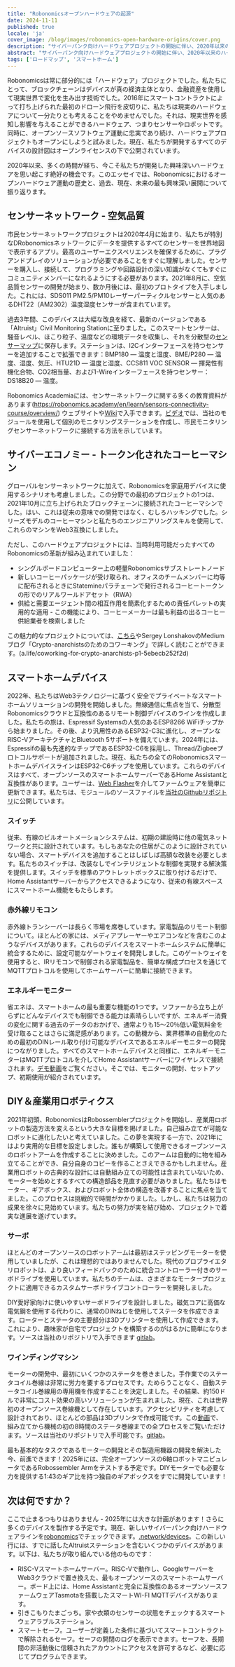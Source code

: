 ```yaml
---
title: "Robonomicsオープンハードウェアの起源"
date: 2024-11-11
published: true
locale: 'ja'
cover_image: /blog/images/robonomics-open-hardware-origins/cover.png
description: "サイバーパンク向けハードウェアプロジェクトの開始に伴い、2020年以来のハードウェアの旅を振り返る時が来ました。このエッセイでは、Robonomicsのオープンハードウェア運動を探求します。"
abstract: "サイバーパンク向けハードウェアプロジェクトの開始に伴い、2020年以来のハードウェアの旅を振り返る時が来ました。このエッセイでは、Robonomicsのオープンハードウェア運動を探求します。"
tags: ['ロードマップ', 'スマートホーム']
---
```


Robonomicsは常に部分的には「ハードウェア」プロジェクトでした。私たちにとって、ブロックチェーンはデバイスが真の経済主体となり、金融資産を使用して現実世界で変化を生み出す技術でした。2016年にスマートコントラクトによって打ち上げられた最初のドローン飛行を皮切りに、私たちは現実のハードウェアについて一分たりとも考えることをやめませんでした。それは、現実世界を感知し影響を与えることができるハードウェア、つまりセンサーやロボットです。同時に、オープンソースソフトウェア運動に忠実であり続け、ハードウェアプロジェクトもオープンにしようと試みました。現在、私たちが開発するすべてのデバイスの設計図はオープンライセンスの下で公開されています。

2020年以来、多くの時間が経ち、今こそ私たちが開発した興味深いハードウェアを思い起こす絶好の機会です。このエッセイでは、Robonomicsにおけるオープンハードウェア運動の歴史と、過去、現在、未来の最も興味深い展開について振り返ります。

## センサーネットワーク - 空気品質

市民センサーネットワークプロジェクトは2020年4月に始まり、私たちが特別なDRobonomicsネットワークにデータを提供するすべてのセンサーを世界地図で表示するアプリ。最高のユーザーエクスペリエンスを確保するために、プラグアンドプレイのソリューションが必要であることをすぐに理解しました。センサーを購入し、接続して、プログラミングや回路設計の深い知識がなくてもすぐにコミュニティメンバーになれるようにする必要があります。2021年8月に、空気品質センサーの開発が始まり、数か月後には、最初のプロトタイプを入手しました。これには、SDS011 PM2.5/PM10レーザーパーティクルセンサーと人気のあるDHT22（AM2302）温度湿度センサーが含まれています。

<RbImage zoom src="/blog/images/robonomics-open-hardware-origins/air-quality-station.jpg" alt="Sensors Network Air Quality Hardware" />

過去3年間、このデバイスは大幅な改良を経て、最新のバージョンである「Altruist」Civil Monitoring Stationに至りました。このスマートセンサーは、騒音レベル、ほこり粒子、温度などの環境データを収集し、それを分散型の[センサーマップ](https://sensors.social/)に保存します。ステーションは、I2Cインターフェースを持つセンサーを追加することで拡張できます：BMP180 — 温度と湿度、BME/P280 — 温度、湿度、気圧、HTU21D — 温度と湿度、CCS811 VOC SENSOR — 揮発性有機化合物、CO2相当量、および1-Wireインターフェースを持つセンサー：DS18B20 — 温度。

<RbImage zoom src="/blog/images/robonomics-open-hardware-origins/altruist-hq.jpg" alt="Altruist Air Station" />

Robonomics Academiaには、センサーネットワークに関する多くの教育資料があります(https://robonomics.academy/en/learn/sensors-connectivity-course/overview/) ウェブサイトや[Wiki](https://wiki.robonomics.network/docs/sds-sensor-connect/)で入手できます。[ビデオ](https://www.youtube.com/watch?v=OdTd1sacCso)では、当社のモジュールを使用して個別のモニタリングステーションを作成し、市民モニタリングセンサーネットワークに接続する方法を示しています。

## サイバーエコノミー - トークン化されたコーヒーマシン

グローバルセンサーネットワークに加えて、Robonomicsを家庭用デバイスに使用するシナリオも考慮しました。この分野での最初のプロジェクトの1つは、2021年10月に立ち上げられたブロックチェーンに接続されたコーヒーマシンでした。はい、これは従来の意味での開発ではなく、むしろハッキングでした。シリーズモデルのコーヒーマシンと私たちのエンジニアリングスキルを使用して、これらのマシンをWeb3互換にしました。

<RbImage zoom src="/blog/images/robonomics-open-hardware-origins/robonomics-coffee-maker.jpg" alt="robonomics-coffee-maker" />

ただし、このハードウェアプロジェクトには、当時利用可能だったすべてのRobonomicsの革新が組み込まれていました：

- シングルボードコンピューター上の軽量Robonomicsサブストレートノード
- 新しいコーヒーパッケージが受け取られ、オフィスのチームメンバーに均等に配布されるときにStatemineパラチェーンで発行されるコーヒートークンの形でのリアルワールドアセット（RWA）
- 供給と需要エージェント間の相互作用を簡素化するための責任パレットの実用的な適用 - この機能により、コーヒーメーカーは最も利益の出るコーヒー供給業者を検索しました

この魅力的なプロジェクトについては、[こちら](https://robonomics.network/cases/blockchain-coffee-machine/)やSergey LonshakovのMediumブログ「Crypto-anarchistsのためのコワーキング」で詳しく読むことができます。(a.life/coworking-for-crypto-anarchists-p1-5ebecb252f2d)

## スマートホームデバイス

2022年、私たちはWeb3テクノロジーに基づく安全でプライベートなスマートホームソリューションの開発を開始しました。無線通信に焦点を当て、分散型Robonomicsクラウドと互換性のあるリモート制御デバイスのラインを作成しました。私たちの旅は、Espressif Systemsの人気のあるESP8266 WiFiチップから始まりました。その後、より汎用性のあるESP32-C3に進化し、オープンなRISC-VアーキテクチャとBluetooth 5サポートを備えています。2024年には、Espressifの最も先進的なチップであるESP32-C6を採用し、Thread/Zigbeeプロトコルサポートが追加されました。現在、私たちの全てのRobonomicsスマートホームデバイスラインはESP32-C6チップを使用しています。これらのデバイスはすべて、オープンソースのスマートホームサーバーであるHome Assistantと互換性があります。ユーザーは、[Web Flasher](https://webflasher.robonomics.network/)を介してファームウェアを簡単に更新できます。私たちは、モジュールのソースファイルを[当社のGithubリポジトリ](https://github.com/airalab/hardware)に公開しています。

### スイッチ

従来、有線のビルオートメーションシステムは、初期の建設時に他の電気ネットワークと共に設計されています。もしもあなたの住居がこのように設計されていない場合、スマートデバイスを追加することはしばしば高額な改装を必要とします。私たちのスイッチは、改装なしでインテリジェントな制御を実現する解決策を提供します。スイッチを標準のアウトレットボックスに取り付けるだけで、Home Assistantサーバーからアクセスできるようになり、従来の有線スペースにスマートホーム機能をもたらします。

<RbImage zoom src="/blog/images/robonomics-open-hardware-origins/2-gang-switch.jpg" alt="" />

### 赤外線リモコン

赤外線トランシーバーは長らく市場を席巻しています。家電製品のリモート制御について。ほとんどの家には、メディアプレーヤーやエアコンなどを含むこのようなデバイスがあります。これらのデバイスをスマートホームシステムに簡単に統合するために、設定可能なゲートウェイを開発しました。このゲートウェイを使用すると、IRリモコンで制御される家電製品を、簡単な構成プロセスを通じてMQTTプロトコルを使用してホームサーバーに簡単に接続できます。

<RbImage zoom src="/blog/images/robonomics-open-hardware-origins/ir-remote-control.jpg" alt="IRリモコン" />

### エネルギーモニター

省エネは、スマートホームの最も重要な機能の1つです。ソファーから立ち上がらずにどんなデバイスでも制御できる能力は素晴らしいですが、エネルギー消費の変化に関する過去のデータのおかげで、通常よりも15〜20％低い電気料金を受け取ることはさらに満足感があります。この動機から、業界標準の自動化のための最初のDINレール取り付け可能なデバイスであるエネルギーモニターの開発につながりました。すべてのスマートホームデバイスと同様に、エネルギーモニターはMQTTプロトコルを介してHome Assistantサーバーにワイヤレスで接続されます。[デモ動画](https://www.youtube.com/watch?v=xtXIsORJGP0)をご覧ください。そこでは、モニターの開封、セットアップ、初期使用が紹介されています。

<RbImage zoom src="/blog/images/robonomics-open-hardware-origins/energy-monitor.jpg" alt="エネルギーモニター" />


## DIY＆産業用ロボティクス

2021年初頭、RobonomicsはRobossemblerプロジェクトを開始し、産業用ロボットの製造方法を変えるという大きな目標を掲げました。自己組み立てが可能なロボットに進化したいと考えていました。この夢を実現する一方で、2021年にはより実用的な目標を設定しました。誰もが構築して使用できるオープンソースのロボットアームを作成することに決めました。このアームは自動的に物を組み立てることができ、自分自身のコピーを作ることさえできるかもしれません。産業用ロボットの古典的な設計には自動組み立ての可能性は含まれていないため、モーターを始めとするすべての構造部品を見直す必要がありました。私たちはモーター、ギアボックス、およびロボット全体の構造を改善することに焦点を当てました。このプロセスは挑戦的で時間がかかりました。しかし、私たちは努力の成果を徐々に見始めています。私たちの努力が実を結び始め、プロジェクトで着実な進展を遂げています。

### サーボ

ほとんどのオープンソースのロボットアームは最初はステッピングモーターを使用していましたが、これは理想的ではありませんでした。現代のプロプライエタリロボットは、より良いフィードバックのために統合コントローラー付きのサーボドライブを使用しています。私たちのチームは、さまざまなモータープロジェクトに適用できるカスタムサーボドライブコントローラーを開発しました。

<RbImage zoom src="/blog/images/robonomics-open-hardware-origins/robossembler-servo-reducer-exploding-view-01.jpg" alt="Robossembler Servo Exploding View" />

<RbImage zoom src="/blog/images/robonomics-open-hardware-origins/servo.jpg" alt="Robossembler Servo" />

DIY愛好家向けに使いやすいサーボドライブを設計しました。磁気コアに高価な電気鋼を使用する代わりに、通常のDINねじを使用してステータを作成できます。ローターとステータの主要部分は3Dプリンターを使用して作成できます。これにより、趣味家が自宅でプロジェクトを構築するのがはるかに簡単になります。ソースは当社のリポジトリで入手できます [gitlab](https://gitlab.com/robossembler/servo)。

### ワインディングマシン

モーターの開発中、最初にいくつかのステータを巻きました。手作業でのステータコイル巻線は非常に労力を要するプロセスです。ためらうことなく、自動ステータコイル巻線用の専用機を作成することを決定しました。その結果、約150ドルで非常にコスト効果の高いソリューションが生まれました。現在、これは世界初のオープンソース巻線機として存在しています。アクセシビリティを考慮して設計されており、ほとんどの部品は3Dプリンタで作成可能です。この[動画](https://youtu.be/5glGYkbpT6w?si=H6iFg7i56K8elXjw)で、組み立てから機械の初の8時間のステータ巻線までの全プロセスをご覧いただけます。ソースは当社のリポジトリで入手可能です。[gitlab](https://gitlab.com/robossembler/cnc/motor-wire-winder)。

<RbImage zoom src="/blog/images/robonomics-open-hardware-origins/winder.jpg" alt="モーターワイヤーウィンダー" />

最も基本的なタスクであるモーターの開発とその製造用機器の開発を解決した今、前進できます！2025年には、完全オープンソースの6軸ロボットマニピュレータであるRobossembler Armをテストする予定です。DIYモーターでも必要な力を提供する1:43のギア比を持つ独自のギアボックスをすでに開発しています！

<RbImage zoom src="/blog/images/robonomics-open-hardware-origins/robossembler-arm.jpg" alt="Robossembler Arm" />

## 次は何ですか？

ここで止まるつもりはありません - 2025年には大きな計画があります！さらに多くのデバイスを製作する予定です。現在、新しいサイバーパンク向けハードウェアラインを[robonomics](https://example.com)でチェックできます。[.network/devices](https://robonomics.network/devices/)。この新しい行には、すでに話したAltruistステーションを含むいくつかのデバイスがあります。以下は、私たちが取り組んでいる他のものです：

- RISC-Vスマートホームサーバー。RISC-Vで動作し、GoogleサーバーをWeb3クラウドで置き換えた、最もオープンソースのスマートホームサーバー。ボード上には、Home Assistantと完全に互換性のあるオープンソースファームウェアTasmotaを搭載したスマートWI-FI MQTTデバイスがあります。
- 引きこもりたまごっち。家や衣類のセンサーの状態をチェックするスマートウェアラブルステーション。
- スマートセーフ。ユーザーが定義した条件に基づいてスマートコントラクトで解除されるセーフ。セーフの開閉のログを表示できます。セーフを、長期間の非活動後に信頼されたアカウントにアクセスを許可するなど、必要に応じてプログラムできます。